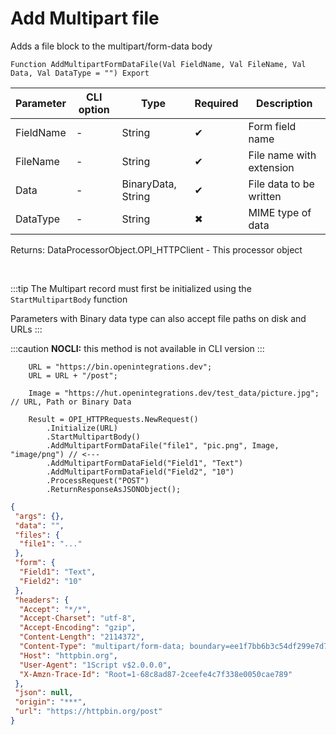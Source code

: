 ﻿---
sidebar_position: 6
description: Add Multipart file  and other functions to work with HTTP-client in the Open Integration Package, a free open-source integration library for 1C:Enterprise 8, OneScript and CLI
keywords: [1C, 1С, 1С:Enterprise, 1С:Enterprise 8.3, API, Integration, Services, Exchange, OneScript, CLI, HTTP-client]
---


# Add Multipart file 
 Adds a file block to the multipart/form-data body



`Function AddMultipartFormDataFile(Val FieldName, Val FileName, Val Data, Val DataType = "") Export`

  | Parameter | CLI option | Type | Required | Description |
  |-|-|-|-|-|
  | FieldName | - | String | &#x2714; | Form field name |
  | FileName | - | String | &#x2714; | File name with extension |
  | Data | - | BinaryData, String | &#x2714; | File data to be written |
  | DataType | - | String | &#x2716; | MIME type of data |

  
  Returns:  DataProcessorObject.OPI_HTTPClient - This processor object

<br/>

:::tip
The Multipart record must first be initialized using the `StartMultipartBody` function

Parameters with Binary data type can also accept file paths on disk and URLs
:::

:::caution
**NOCLI:** this method is not available in CLI version
:::
<br/>


```bsl title="1C:Enterprise/OneScript code example"
    URL = "https://bin.openintegrations.dev";
    URL = URL + "/post";

    Image = "https://hut.openintegrations.dev/test_data/picture.jpg"; // URL, Path or Binary Data

    Result = OPI_HTTPRequests.NewRequest()
        .Initialize(URL)
        .StartMultipartBody()
        .AddMultipartFormDataFile("file1", "pic.png", Image, "image/png") // <---
        .AddMultipartFormDataField("Field1", "Text")
        .AddMultipartFormDataField("Field2", "10")
        .ProcessRequest("POST")
        .ReturnResponseAsJSONObject();
```
 



```json title="Result"
{
 "args": {},
 "data": "",
 "files": {
  "file1": "..."
 },
 "form": {
  "Field1": "Text",
  "Field2": "10"
 },
 "headers": {
  "Accept": "*/*",
  "Accept-Charset": "utf-8",
  "Accept-Encoding": "gzip",
  "Content-Length": "2114372",
  "Content-Type": "multipart/form-data; boundary=ee1f7bb6b3c54df299e7d75ac2aa1e62",
  "Host": "httpbin.org",
  "User-Agent": "1Script v$2.0.0.0",
  "X-Amzn-Trace-Id": "Root=1-68c8ad87-2ceefe4c7f338e0050cae789"
 },
 "json": null,
 "origin": "***",
 "url": "https://httpbin.org/post"
}
```
